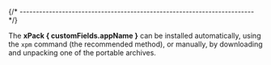 


{/* ------------------------------------------------------------------------ */}

The **xPack { customFields.appName }** can be installed automatically, using the `xpm` command
(the recommended method), or manually, by downloading and unpacking one of the
portable archives.

<Tabs groupId="operating-systems">
  <TabItem value="windows" label="Windows" default>
    <InstallWindows isWindows="True"/>
  </TabItem>
  <TabItem value="macos" label="macOS">
    <InstallMacOS/>
  </TabItem>
  <TabItem value="linux" label="GNU/Linux">
    <InstallLinux/>
  </TabItem>
</Tabs>
